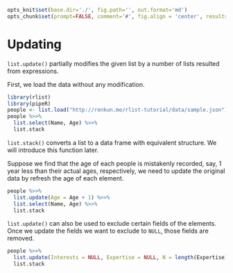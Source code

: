 ```r
opts_knit$set(base.dir='./', fig.path='', out.format='md')
opts_chunk$set(prompt=FALSE, comment='#', fig.align = 'center', results='markup')
```

# Updating

`list.update()` partially modifies the given list by a number of lists resulted from expressions.

First, we load the data without any modification.

```r
library(rlist)
library(pipeR)
people <- list.load("http://renkun.me/rlist-tutorial/data/sample.json")
people %>>%
  list.select(Name, Age) %>>%
  list.stack
```

`list.stack()` converts a list to a data frame with equivalent structure. We will introduce this function later.

Suppose we find that the age of each people is mistakenly recorded, say, 1 year less than their actual ages, respectively, we need to update the original data by refresh the age of each element.

```r
people %>>%
  list.update(Age = Age + 1) %>>%
  list.select(Name, Age) %>>%
  list.stack
```

`list.update()` can also be used to exclude certain fields of the elements. Once we update the fields we want to exclude to `NULL`, those fields are removed.

```r
people %>>%
  list.update(Interests = NULL, Expertise = NULL, N = length(Expertise)) %>>%
  list.stack
```
